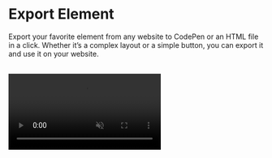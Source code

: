 # Export Element

Export your favorite element from any website to CodePen or an HTML file in a click. Whether it’s a complex layout or a simple button, you can export it and use it on your website.

<br />
<video
	autoPlay='autoplay'
	loop
	muted>
	<source
		src='/videos/export-element.mp4'
		type='video/mp4'
	/>
</video>
